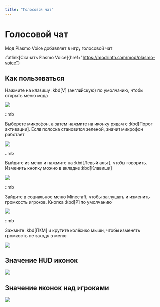 ```yaml
---
title: "Голосовой чат"
---
```


# Голосовой чат

Мод Plasmo Voice добавляет в игру голосовой чат

:fatlink[Скачать Plasmo Voice]{href="https://modrinth.com/mod/plasmo-voice"}

## Как пользоваться

Нажмите на клавишу :kbd[V] (английскую) по умолчанию, чтобы открыть меню мода

![](/assets/mods/voice/mic.png)

::mb

Выберете микрофон, а затем нажмите на иконку рядом с :kbd[Порог активации]. Если полоска становится зеленой, значит микрофон работает

![](/assets/mods/voice/test.webp)

::mb

Выйдите из меню и нажмите на :kbd[Левый альт], чтобы говорить. Изменить кнопку можно в вкладке :kbd[Клавиши]

![](/assets/mods/voice/keys.png)

::mb

Зайдите в социальное меню Minecraft, чтобы заглушать и изменить громкость игроков. Кнопка :kbd[P] по умолчанию

![](/assets/mods/voice/social.png)

::mb

Зажмите :kbd[ПКМ] и крутите колёсико мыши, чтобы изменять громкость не заходя в меню

![](/assets/mods/voice/scroll.webp)

## Значение HUD иконок

![](/assets/mods/voice/hud_icons.png)

## Значение иконок над игроками

![](/assets/mods/voice/player_icons.png)